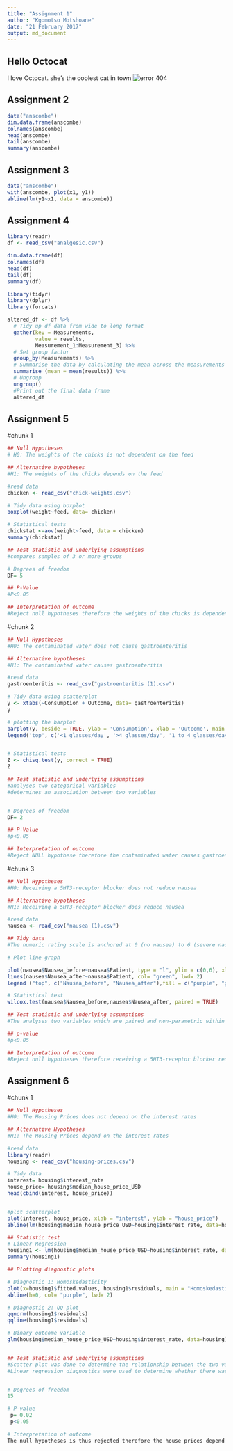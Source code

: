 ```yaml
---
title: "Assignment 1"
author: "Kgomotso Motshoane"
date: "21 February 2017"
output: md_document
---
```


## Hello Octocat
I love Octocat. she's the coolest cat in town
![error 404](https://dl.dropboxusercontent.com/u/11805474/painblogr/biostats/assignments/octocat.png)

## Assignment 2
```r
data("anscombe")
dim.data.frame(anscombe)
colnames(anscombe)
head(anscombe)
tail(anscombe)
summary(anscombe)
```

## Assignment 3
```r
data("anscombe")
with(anscombe, plot(x1, y1))
abline(lm(y1~x1, data = anscombe))
```

## Assignment 4
```r
library(readr)
df <- read_csv("analgesic.csv")
```
```r
dim.data.frame(df)
colnames(df)
head(df)
tail(df)
summary(df)
```
```r
library(tidyr)
library(dplyr)
library(forcats)

altered_df <- df %>%
  # Tidy up df data from wide to long format
  gather(key = Measurements, 
         value = results, 
         Measurement_1:Measurement_3) %>%
  # Set group factor
  group_by(Measurements) %>%
  # Summarise the data by calculating the mean across the measurements on each individual
  summarise (mean = mean(results)) %>%
  # Ungroup
  ungroup()
  #Print out the final data frame
  altered_df

```
## Assignment 5
#chunk 1
```r
## Null Hypotheses
# H0: The weights of the chicks is not dependent on the feed

## Alternative hypotheses
#H1: The weights of the chicks depends on the feed

#read data
chicken <- read_csv("chick-weights.csv")

# Tidy data using boxplot
boxplot(weight~feed, data= chicken)

# Statistical tests 
chickstat <-aov(weight~feed, data = chicken)
summary(chickstat)

## Test statistic and underlying assumptions
#compares samples of 3 or more groups

# Degrees of freedom
DF= 5

## P-Value
#P<0.05

## Interpretation of outcome
#Reject null hypotheses therefore the weights of the chicks is dependent on the feed
```
#chunk 2
```r
## Null Hypotheses
#H0: The contaminated water does not cause gastroenteritis

## Alternative hypotheses
#H1: The contaminated water causes gastroenteritis 

#read data
gastroenteritis <- read_csv("gastroenteritis (1).csv")

# Tidy data using scatterplot
y <- xtabs(~Consumption + Outcome, data= gastroenteritis)
y

# plotting the barplot
barplot(y, beside = TRUE, ylab = 'Consumption', xlab = 'Outcome', main = 'gastroenteritis', col= c ('blue', 'purple', 'yellow')) 
legend('top', c('<1 glasses/day', '>4 glasses/day', '1 to 4 glasses/day'), fill = c('blue', 'purple', 'yellow'))


# Statistical tests 
Z <- chisq.test(y, correct = TRUE)
Z

## Test statistic and underlying assumptions
#analyses two categorical variables
#determines an association between two variables


# Degrees of freedom
DF= 2

## P-Value
#p<0.05

## Interpretation of outcome
#Reject NULL hypothese therefore the contaminated water causes gastroenteritis
```
#chunk 3 
```r
## Null Hypotheses
#H0: Receiving a 5HT3-receptor blocker does not reduce nausea

## Alternative hypotheses
#H1: Receiving a 5HT3-receptor blocker does reduce nausea

#read data
nausea <- read_csv("nausea (1).csv")

## Tidy data
#The numeric rating scale is anchored at 0 (no nausea) to 6 (severe nausea) therefore remove row 9 (patient 8)

# Plot line graph

plot(nausea$Nausea_before~nausea$Patient, type = "l", ylim = c(0,6), xlab = "Patient", ylab = "Nausea numeric rating score", main = "The intensity of nausea before and after receiving a 5ht3-receptor blocker", col= "purple", lwd= 2)
lines(nausea$Nausea_after~nausea$Patient, col= "green", lwd= 2)
legend ("top", c("Nausea_before", "Nausea_after"),fill = c("purple", "green"))

# Statistical test
wilcox.test(nausea$Nausea_before,nausea$Nausea_after, paired = TRUE)

## Test statistic and underlying assumptions
#The analyses two variables which are paired and non-parametric within one population group in order to determine the association between them

## p-value
#p<0.05

## Interpretation of outcome
#Reject null hypotheses therefore receiving a 5HT3-receptor blocker reduces nausea
```

## Assignment 6
#chunk 1
```r
## Null Hypotheses
#H0: The Housing Prices does not depend on the interest rates

## Alternative Hypotheses
#H1: The Housing Prices depend on the interest rates

#read data
library(readr)
housing <- read_csv("housing-prices.csv")

# Tidy data 
interest= housing$interest_rate
house_price= housing$median_house_price_USD
head(cbind(interest, house_price))


#plot scatterplot
plot(interest, house_price, xlab = "interest", ylab = "house_price")
abline(lm(housing$median_house_price_USD~housing$interest_rate, data=housing), col= "pink", lwd=2)

## Statistic test
# Linear Regression
housing1 <- lm(housing$median_house_price_USD~housing$interest_rate, data=housing)
summary(housing1)

## Plotting diagnostic plots

# Diagnostic 1: Homoskedasticity
plot(x=housing1$fitted.values, housing1$residuals, main = "Homoskedasticity", col= "orange")
abline(h=0, col= "purple", lwd= 2)

# Diagnostic 2: QQ plot
qqnorm(housing1$residuals)
qqline(housing1$residuals)

# Binary outcome variable
glm(housing$median_house_price_USD~housing$interest_rate, data=housing)


## Test statistic and underlying assumptions
#Scatter plot was done to determine the relationship between the two variables and the outliers 
#Linear regression diagnostics were used to determine whether there was a linear trend. #Additionally, diagnostics were also used to determine whether the residuals were normally distributed and if the residuals have the same variance for all the fitted values of y.


# Degrees of freedom
15

# P-value
 p= 0.02
 p<0.05

# Interpretation of outcome
The null hypotheses is thus rejected therefore the house prices depend on the interest rates. 
```





